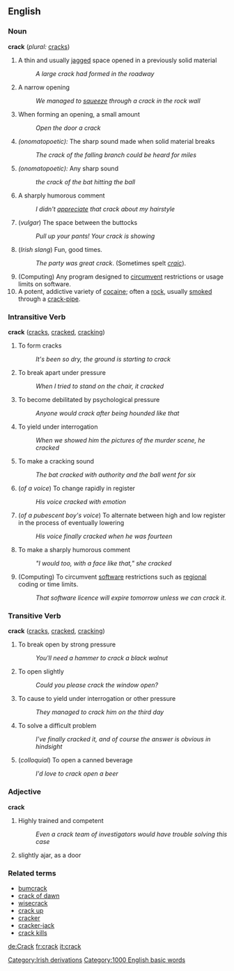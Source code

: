 == English ==

=== Noun ===
'''crack'''  (''plural:'' [[cracks]])
# A thin and usually [[jagged]] space opened in a previously solid material
#: ''A large crack had formed in the roadway''
# A narrow opening
#: ''We managed to [[squeeze]] through a crack in the rock wall''
# When forming an opening, a small amount
#: ''Open the door a crack''
#''(onomatopoetic):''  The sharp sound made when solid material breaks
#: ''The crack of the falling branch could be heard for miles''
#''(onomatopoetic):'' Any sharp sound
#: ''the crack of the bat hitting the ball''
# A sharply humorous comment
#: ''I didn't [[appreciate]] that crack about my hairstyle''
# (''vulgar'') The space between the buttocks
#: ''Pull up your pants! Your crack is showing''
# (''Irish slang'') Fun, good times.
#:''The party was great crack''. (Sometimes spelt ''[[craic]]'').
# (Computing) Any program designed to [[circumvent]] restrictions or usage limits on software.
# A potent, addictive variety of [[cocaine]]; often a [[rock]], usually [[smoked]] through a [[crack-pipe]].

=== Intransitive Verb ===
'''crack'''   ([[cracks]], [[cracked]], [[cracking]])
# To form cracks
#: ''It's been so dry, the ground is starting to crack''
# To break apart under pressure
#: ''When I tried to stand on the chair, it cracked''
# To become debilitated by psychological pressure
#: ''Anyone would crack after being hounded like that''
# To yield under interrogation
#: ''When we showed him the pictures of the murder scene, he cracked''
# To make a cracking sound
#: ''The bat cracked with authority and the ball went for six''
# (''of a voice'') To change rapidly in register
#: ''His voice cracked with emotion''
# (''of a pubescent boy's voice'') To alternate between high and low register in the process of eventually lowering
#: ''His voice finally cracked when he was fourteen''
# To make a sharply humorous comment
#: ''"I would too, with a face like that," she cracked''
# (Computing) To circumvent [[software]] restrictions such as [[regional]] coding or time limits.
#: ''That software licence will expire tomorrow unless we can crack it.''

=== Transitive Verb ===
'''crack'''   ([[cracks]], [[cracked]], [[cracking]])
# To break open by strong pressure
#: ''You'll need a hammer to crack a black walnut''
# To open slightly
#: ''Could you please crack the window open?''
# To cause to yield under interrogation or other pressure
#: ''They managed to crack him on the third day''
# To solve a difficult problem
#: ''I've finally cracked it, and of course the answer is obvious in hindsight''
# (''colloquial'') To open a canned beverage
#: ''I'd love to crack open a beer''

===Adjective===
'''crack'''  
# Highly trained and competent
#: ''Even a crack team of investigators would have trouble solving this case''
# slightly ajar, as a door

===Related terms===
*[[bumcrack]]
*[[crack of dawn]]
*[[wisecrack]]
*[[crack up]]
*[[cracker]]
*[[cracker-jack]]<!--varients: [[cracker jack]], [[Cracker Jack]](tm)-->
*[[crack kills]]<!--pl, historic anti-drug phrase in US.  +Bart Simpson-->

[[Category:Irish derivations]]
[[Category:1000 English basic words]]

[[de:Crack]]
[[fr:crack]]
[[it:crack]]